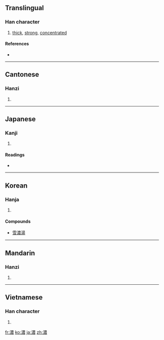 {{also|浓}}
==Translingual==

===Han character===
{{Han char|rn=85|rad=水|as=13|sn=16|four=3513<sub>2</sub>|canj=水廿田女 (ETWV)}}

# [[thick]], [[strong]], [[concentrated]]

====References====
* {{Han ref|kx=0654.210|dkj=18442|dj=1064.180|hdz=31756.030|uh=6FC3|ud=28611|bh=BF40|bd=48960}}

----

==Cantonese==

===Hanzi===
{{yue-hanzi|jyut=|y=nung4|sim=浓}}

# {{defn|Cantonese|sort=水13}}

----

==Japanese==

===Kanji===
{{ja-kanji|grade=c|rs=水13}}

# {{defn|Japanese}}

====Readings====
* {{ja-readings|on=[[のう]] (nō), [[じょう]] (jō)|kun=[[こい]] (koi), [[こまやか]] (komayaka)}}

----

==Korean==

===Hanja===
{{ko-hanja|hangeul=농|eumhun=짙을 농|rv=nong|mr=nong|y=nong}}

# {{defn|Korean|sort=水13}}

====Compounds====
* [[雪濃湯]]

----

==Mandarin==

===Hanzi===
{{cmn-hanzi|sim=浓|pin=[[nóng]] ([[nong2]]), [[wō]] ([[wo1]])|wg=nung<sup>2</sup>, wo<sup>1</sup>}}

# {{defn|Mandarin|sort=水13}}

----

==Vietnamese==

===Han character===
{{vi-hantu|[[nùng]], [[nống]], [[nồng]], [[nông]]|rs=水13}}

# {{defn|Vietnamese|sort=水13}}

[[fr:濃]]
[[ko:濃]]
[[ja:濃]]
[[zh:濃]]